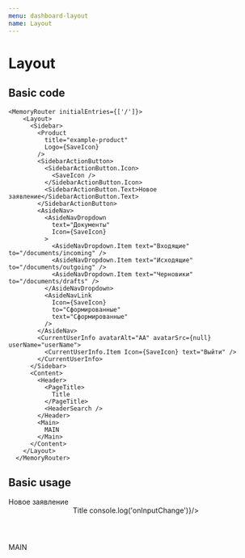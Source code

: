 ```yaml
---
menu: dashboard-layout
name: Layout
---
```




# Layout

<Props of={Layout} />

## Basic code

```
<MemoryRouter initialEntries={['/']}>
    <Layout>
      <Sidebar>
        <Product
          title="example-product"
          Logo={SaveIcon}
        />
        <SidebarActionButton>
          <SidebarActionButton.Icon>
            <SaveIcon />
          </SidebarActionButton.Icon>
          <SidebarActionButton.Text>Новое заявление</SidebarActionButton.Text>
        </SidebarActionButton>
        <AsideNav>
          <AsideNavDropdown
            text="Документы"
            Icon={SaveIcon}
          >
            <AsideNavDropdown.Item text="Входящие" to="/documents/incoming" />
            <AsideNavDropdown.Item text="Исходящие" to="/documents/outgoing" />
            <AsideNavDropdown.Item text="Черновики" to="/documents/drafts" />
          </AsideNavDropdown>
          <AsideNavLink
            Icon={SaveIcon}
            to="Сформированные"
            text="Сформированные"
          />        
        </AsideNav>
        <CurrentUserInfo avatarAlt="AA" avatarSrc={null} userName="userName">
          <CurrentUserInfo.Item Icon={SaveIcon} text="Выйти" />
        </CurrentUserInfo>
      </Sidebar>
      <Content>
        <Header>
          <PageTitle>
            Title
          </PageTitle>
          <HeaderSearch />
        </Header>
        <Main>
          MAIN
        </Main>
      </Content>
    </Layout>
  </MemoryRouter>
```

## Basic usage

<Playground>
<MemoryRouter initialEntries={['/']}>
<Layout>
      <Sidebar>
        <Product
          title="example-product"
          Logo={SaveIcon}
        />
        <SidebarActionButton>
          <SidebarActionButton.Icon>
            <SaveIcon />
          </SidebarActionButton.Icon>
          <SidebarActionButton.Text>Новое заявление</SidebarActionButton.Text>
        </SidebarActionButton>
        <AsideNav>
          <AsideNavDropdown
            text="Документы"
            Icon={SaveIcon}
          >
            <AsideNavDropdown.Item text="Входящие" to="/documents/incoming" />
            <AsideNavDropdown.Item text="Исходящие" to="/documents/outgoing" />
            <AsideNavDropdown.Item text="Черновики" to="/documents/drafts" />
          </AsideNavDropdown>
          <AsideNavLink
            Icon={SaveIcon}
            to="Сформированные"
            text="Сформированные"
          />        
        </AsideNav>
        <CurrentUserInfo avatarAlt="AA" avatarSrc={null} userName="userName">
          <CurrentUserInfo.Item Icon={SaveIcon} text="Выйти" />
        </CurrentUserInfo>
      </Sidebar>
      <Content>
        <Header>
          <PageTitle>
            Title
          </PageTitle>
          <HeaderSearch onInputChange={() => console.log('onInputChange')}/>
        </Header>
        <Main>
          MAIN
        </Main>
      </Content>
    </Layout>
    </MemoryRouter>
</Playground>
